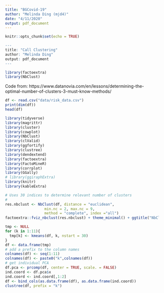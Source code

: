 ```yaml
---
title: "BGCovid-19"
author: "Melinda Ding (mjd4)"
date: "4/11/2020"
output: pdf_document
---
```


```r
knitr::opts_chunk$set(echo = TRUE)
```


```r
---
title: "Call Clustering"
author: "Melinda Ding"
output: pdf_document
---
```

```r
library(factoextra)
library(NbClust)
```

Code from: https://www.datanovia.com/en/lessons/determining-the-optimal-number-of-clusters-3-must-know-methods/


```r
df <- read.csv("data/risk_data.csv")
print(dim(df))
head(df)
```

```r
library(tidyverse)
library(magrittr)
library(cluster)
library(cowplot)
library(NbClust)
library(clValid)
library(ggfortify)
library(clustree)
library(dendextend)
library(factoextra)
library(FactoMineR)
library(corrplot)
library(GGally)
# library(ggiraphExtra)
library(knitr)
library(kableExtra)
```

```r
# Uses 30 indices to determine relevant number of clusters 
# 
res.nbclust <- NbClust(df, distance = "euclidean",
                  min.nc = 2, max.nc = 9, 
                  method = "complete", index ="all")
factoextra::fviz_nbclust(res.nbclust) + theme_minimal() + ggtitle("NbClust's optimal number of clusters")
```


```r
tmp <- NULL
for (k in 1:11){
  tmp[k] <- kmeans(df, k, nstart = 30)
}
df <- data.frame(tmp)
# add a prefix to the column names
colnames(df) <- seq(1:11)
colnames(df) <- paste0("k",colnames(df))
# get individual PCA
df.pca <- prcomp(df, center = TRUE, scale. = FALSE)
ind.coord <- df.pca$x
ind.coord <- ind.coord[,1:2]
df <- bind_cols(as.data.frame(df), as.data.frame(ind.coord))
clustree(df, prefix = "k")
```

